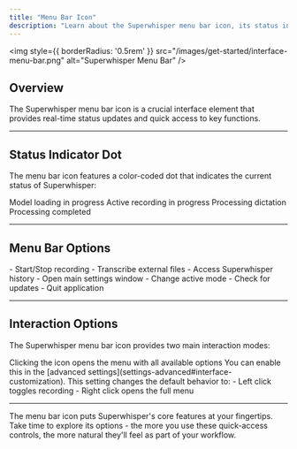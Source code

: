 ```yaml
---
title: "Menu Bar Icon"
description: "Learn about the Superwhisper menu bar icon, its status indicators, and quick access features for efficient dictation."
---
```


  <img
  style={{ borderRadius: '0.5rem' }}
  src="/images/get-started/interface-menu-bar.png"
  alt="Superwhisper Menu Bar"
  />

## Overview

The Superwhisper menu bar icon is a crucial interface element that provides real-time status updates and quick access to key functions.

---
## Status Indicator Dot

The menu bar icon features a color-coded dot that indicates the current status of Superwhisper:

<CardGroup cols={2}>
  <Card title="Yellow" icon="circle" horizontal>
    Model loading in progress
  </Card>
  <Card title="Red" icon="circle" horizontal>
    Active recording in progress
  </Card>
  <Card title="Blue" icon="circle" horizontal>
    Processing dictation
  </Card>
  <Card title="Green" icon="circle" horizontal>
    Processing completed
  </Card>
</CardGroup>

---
## Menu Bar Options

<Steps>
  <Step title="Recording Controls">
    - Start/Stop recording
  </Step>
  <Step title="File Management & Transcription">
    - Transcribe external files
    - Access Superwhisper history
  </Step>
  <Step title="Application Controls">
    - Open main settings window
    - Change active mode
    - Check for updates
    - Quit application
  </Step>
</Steps>

---
## Interaction Options

The Superwhisper menu bar icon provides two main interaction modes:

<Steps>
  <Step title="Default Behavior">
    Clicking the icon opens the menu with all available options
  </Step>
  <Step title="Quick Recording">
    You can enable this in the [advanced settings](settings-advanced#interface-customization). This setting changes the default behavior to:
    - Left click toggles recording
    - Right click opens the full menu
  </Step>
</Steps>

---
<Check>
The menu bar icon puts Superwhisper's core features at your fingertips. Take time to explore its options - the more you use these quick-access controls, the more natural they'll feel as part of your workflow.
</Check>